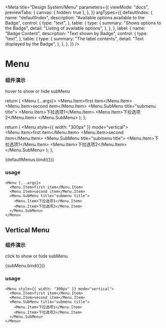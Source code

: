 
<Meta
  title="Design System/Menu"
  parameters={{
    viewMode: "docs",
    previewTabs: {
      canvas: { hidden: true },
    },
  }}
  argTypes={{
    defaultIndex: {
      name: "defaultIndex",
      description: "Available options available to the Badge",
      control: {
        type: "text",
      },
      table: {
        type: {
          summary: "Shows options to the Badge",
          detail: "Listing of available options",
        },
      },
    },
    label: {
      name: "Badge Content",
      description: "Text shown by Badge",
      control: {
        type: "text",
      },
      table: {
        type: {
          summary: "The label contents",
          detail: "Text displayed by the Badge",
        },
      },
    },
  }}
/>

# Menu

### 组件演示

hover to show or hide subMenu

  return (
    <Menu {...args}>
      <Menu.Item>first item</Menu.Item>
      <Menu.Item>second item</Menu.Item>
      <Menu.SubMenu title="submenu title">
        <Menu.Item>下拉选项1</Menu.Item>
        <Menu.Item>下拉选项2</Menu.Item>
      </Menu.SubMenu>
    </Menu>
  );
};

  return (
    <Menu style={{ width: "300px" }} mode="vertical">
      <Menu.Item>first item</Menu.Item>
      <Menu.Item>second item</Menu.Item>
      <Menu.SubMenu title="submenu title">
        <Menu.Item>下拉选项1</Menu.Item>
        <Menu.Item>下拉选项2</Menu.Item>
      </Menu.SubMenu>
    </Menu>
  );
};

<Story name="defaultMenu">{defaultMenus.bind({})}</Story>

### usage

```tsx
<Menu {...args}>
  <Menu.Item>first item</Menu.Item>
  <Menu.Item>second item</Menu.Item>
  <Menu.SubMenu title="submenu title">
    <Menu.Item>下拉选项1</Menu.Item>
    <Menu.Item>下拉选项2</Menu.Item>
  </Menu.SubMenu>
</Menu>
```

<ArgsTable of={Menu} />

## Vertical Menu

### 组件演示

click to show or hide subMenu

<Story name="Menu with SubMenu">{subMenu.bind({})}</Story>

### usage

```tsx
<Menu style={{ width: "300px" }} mode="vertical">
  <Menu.Item>first item</Menu.Item>
  <Menu.Item>second item</Menu.Item>
  <Menu.SubMenu title="submenu title">
    <Menu.Item>下拉选项1</Menu.Item>
    <Menu.Item>下拉选项2</Menu.Item>
  </Menu.SubMenu>
</Menu>
```
